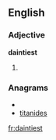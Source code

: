 ==English==

===Adjective===
'''daintiest'''

# {{superlative of|[[dainty]]}}

===Anagrams===
* {{alphagram|adeiinstt}}
* [[titanides#English|titanides]]


[[fr:daintiest]]